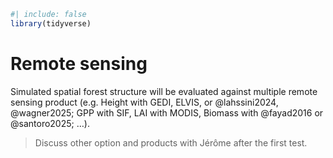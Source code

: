 ```r
#| include: false
library(tidyverse)
```

# Remote sensing {.unnumbered}

Simulated spatial forest structure will be evaluated against multiple remote sensing product (e.g. Height with GEDI, ELVIS, or @lahssini2024, @wagner2025; GPP with SIF, LAI with MODIS, Biomass with @fayad2016 or @santoro2025; ...).

> Discuss other option and products with Jérôme after the first test.
